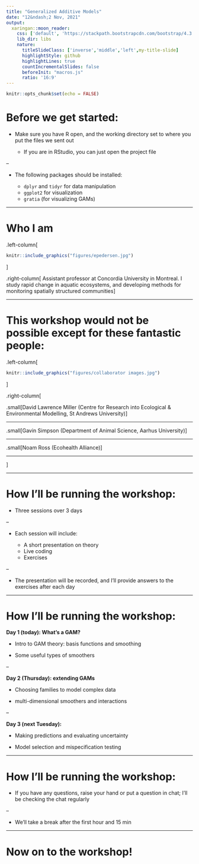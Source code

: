 ```yaml
---
title: "Generalized Additive Models"
date: "12&ndash;2 Nov, 2021"
output:
  xaringan::moon_reader:
    css: ['default', 'https://stackpath.bootstrapcdn.com/bootstrap/4.3.1/css/bootstrap.min.css', 'slides.css']
    lib_dir: libs
    nature:
      titleSlideClass: ['inverse','middle','left',my-title-slide]
      highlightStyle: github
      highlightLines: true
      countIncrementalSlides: false
      beforeInit: "macros.js"
      ratio: '16:9'
---
```


```r
knitr::opts_chunk$set(echo = FALSE)
```


# Before we get started:

* Make sure you have R open, and the working directory set to where you put the files we sent out

  * If you are in RStudio, you can just open the project file

--

* The following packages should be installed:

  * `dplyr` and `tidyr` for data manipulation
  * `ggplot2` for visualization
  * `gratia` (for visualizing GAMs)

---

# Who I am


.left-column[ 
```r
knitr::include_graphics("figures/epedersen.jpg")

```

]

.right-column[
Assistant professor at Concordia University in Montreal. I study rapid change in aquatic ecosystems, and developing methods for monitoring spatially structured communities
]



---

# This workshop would not be possible  except for these fantastic people:


.left-column[ 

```r
knitr::include_graphics("figures/collaborator images.jpg")

```
]

.right-column[


.small[David Lawrence Miller (Centre for Research into Ecological & Environmental Modelling, St Andrews University)]

----------------------------

.small[Gavin Simpson (Department of Animal Science, Aarhus University)]

----------------------------

.small[Noam Ross (Ecohealth Alliance)]


----------------------------


]



---


# How I'll be running the workshop:

* Three sessions over 3 days

--

* Each session will include:

  * A short presentation on theory
  * Live coding
  * Exercises

--


* The presentation will be recorded, and I'll provide answers to the exercises after each day

---


# How I'll be running the workshop:


**Day 1 (today): What's a GAM?** 

  *  Intro to GAM theory: basis functions and smoothing

  * Some useful types of smoothers

--

**Day 2 (Thursday): extending GAMs **

  * Choosing families to model complex data
  
  * multi-dimensional smoothers and interactions

--

**Day 3 (next Tuesday):  **

  * Making predictions and evaluating uncertainty

  * Model selection and mispecification testing

---


# How I'll be running the workshop:


* If you have any questions, raise your hand or put a question in chat; 
I'll be checking the chat regularly

--

* We'll take a break after the first hour and 15 min 





---


# Now on to the workshop! 
